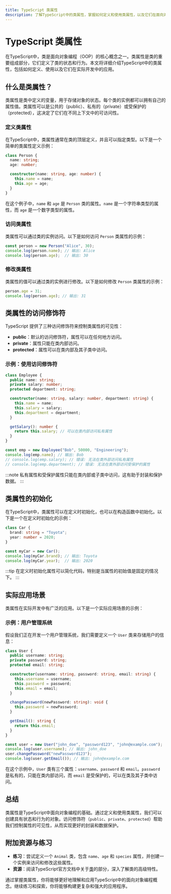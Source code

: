 ```yaml
---
title: TypeScript 类属性
description: 了解TypeScript中的类属性，掌握如何定义和使用类属性，以及它们在面向对象编程中的重要性。
---
```


# TypeScript 类属性

在TypeScript中，类是面向对象编程（OOP）的核心概念之一。类属性是类的重要组成部分，它们定义了类的状态和行为。本文将详细介绍TypeScript中的类属性，包括如何定义、使用以及它们在实际开发中的应用。

## 什么是类属性？

类属性是类中定义的变量，用于存储对象的状态。每个类的实例都可以拥有自己的属性值。类属性可以是公共的（public）、私有的（private）或受保护的（protected），这决定了它们在不同上下文中的可访问性。

### 定义类属性

在TypeScript中，类属性通常在类的顶层定义，并且可以指定类型。以下是一个简单的类属性定义示例：

```typescript
class Person {
  name: string;
  age: number;

  constructor(name: string, age: number) {
    this.name = name;
    this.age = age;
  }
}
```

在这个例子中，`name` 和 `age` 是 `Person` 类的属性。`name` 是一个字符串类型的属性，而 `age` 是一个数字类型的属性。

### 访问类属性

类属性可以通过类的实例访问。以下是如何访问 `Person` 类属性的示例：

```typescript
const person = new Person("Alice", 30);
console.log(person.name); // 输出: Alice
console.log(person.age);  // 输出: 30
```

### 修改类属性

类属性的值可以通过类的实例进行修改。以下是如何修改 `Person` 类属性的示例：

```typescript
person.age = 31;
console.log(person.age); // 输出: 31
```

## 类属性的访问修饰符

TypeScript 提供了三种访问修饰符来控制类属性的可见性：

- **public**：默认的访问修饰符，属性可以在任何地方访问。
- **private**：属性只能在类内部访问。
- **protected**：属性可以在类内部及其子类中访问。

### 示例：使用访问修饰符

```typescript
class Employee {
  public name: string;
  private salary: number;
  protected department: string;

  constructor(name: string, salary: number, department: string) {
    this.name = name;
    this.salary = salary;
    this.department = department;
  }

  getSalary(): number {
    return this.salary; // 可以在类内部访问私有属性
  }
}

const emp = new Employee("Bob", 50000, "Engineering");
console.log(emp.name); // 输出: Bob
// console.log(emp.salary); // 错误: 无法在类外部访问私有属性
// console.log(emp.department); // 错误: 无法在类外部访问受保护的属性
```

:::note
私有属性和受保护属性只能在类内部或子类中访问，这有助于封装和保护数据。
:::

## 类属性的初始化

在TypeScript中，类属性可以在定义时初始化，也可以在构造函数中初始化。以下是一个在定义时初始化的示例：

```typescript
class Car {
  brand: string = "Toyota";
  year: number = 2020;
}

const myCar = new Car();
console.log(myCar.brand); // 输出: Toyota
console.log(myCar.year);  // 输出: 2020
```

:::tip
在定义时初始化属性可以简化代码，特别是当属性的初始值是固定的情况下。
:::

## 实际应用场景

类属性在实际开发中有广泛的应用。以下是一个实际应用场景的示例：

### 示例：用户管理系统

假设我们正在开发一个用户管理系统，我们需要定义一个 `User` 类来存储用户的信息：

```typescript
class User {
  public username: string;
  private password: string;
  protected email: string;

  constructor(username: string, password: string, email: string) {
    this.username = username;
    this.password = password;
    this.email = email;
  }

  changePassword(newPassword: string): void {
    this.password = newPassword;
  }

  getEmail(): string {
    return this.email;
  }
}

const user = new User("john_doe", "password123", "john@example.com");
console.log(user.username); // 输出: john_doe
user.changePassword("newPassword123");
console.log(user.getEmail()); // 输出: john@example.com
```

在这个示例中，`User` 类有三个属性：`username`、`password` 和 `email`。`password` 是私有的，只能在类内部访问，而 `email` 是受保护的，可以在类及其子类中访问。

## 总结

类属性是TypeScript中面向对象编程的基础。通过定义和使用类属性，我们可以创建具有状态和行为的对象。访问修饰符（`public`、`private`、`protected`）帮助我们控制属性的可见性，从而实现更好的封装和数据保护。

## 附加资源与练习

- **练习**：尝试定义一个 `Animal` 类，包含 `name`、`age` 和 `species` 属性，并创建一个实例来访问和修改这些属性。
- **资源**：阅读TypeScript官方文档中关于[类](https://www.typescriptlang.org/docs/handbook/classes.html)的部分，深入了解类的高级特性。

通过掌握类属性，你将能够更好地理解和应用TypeScript中的面向对象编程概念。继续练习和探索，你将能够构建更复杂和强大的应用程序。